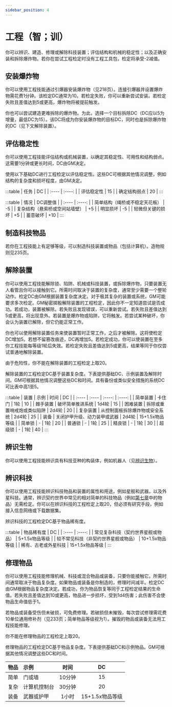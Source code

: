 ```yaml
---
sidebar_position: 4
---
```


# 工程（智；训）

你可以辨识、建造、修理或解除科技装置；评估结构和机械的稳定性；以及正确安装和拆除爆炸物。若你在尝试工程检定时没有工程工具包，检定将承受-2减值。

## 安装爆炸物

你可以使用工程技能通过引爆器安装爆炸物（见218页）。连接引爆器并设置爆炸物需花费1分钟。该检定DC通常为10。若检定失败，你可以重新尝试安装。若检定失败且差值达到5或更高，爆炸物将被提前触发。

你也可以尝试建造更难拆除的爆炸物。为此，选择一个目标拆除DC（DC应以5为增量，最低DC为15）。该DC将成为你安装爆炸物的目标DC，同时也是拆除爆炸物的DC（见下文解除装置）。

## 评估稳定性

你可以使用工程技能评估结构或机械装置，以确定其稳定性、可用性和结构弱点。这需要1分钟或更长时间，DC由GM决定。

使用以下基础DC进行工程检定以评估稳定性。这些DC可根据其他情况调整，例如结构的复杂度和损坏程度，由GM决定。

:::table
| 任务 | DC |
| :---- | :----: |
| 评估稳定性 | 15 |
| 确定结构弱点 | 20 |
:::

:::table
| 情况 | DC调整值 |
| :---- | :----: |
| 简单结构（绳桥或不稳定天花板） | -5 |
| 复杂结构（悬索桥或空间站墙壁） | +5 |
| 明显损坏 | -5 |
| 轻微但关键的损坏 | +5 |
| 蓄意破坏 | +10 |
:::

## 制造科技物品

若你在工程技能上有足够等级，可以制造科技装置或物品（包括计算机）。造物规则见235页。

## 解除装置

你可以使用工程技能解除锁、陷阱、机械或科技装置，或拆除爆炸物，只要装置无人看管且你可以接触到它。所需时间取决于装置的复杂度，通常至少需要一个整轮动作。检定DC由GM根据装置复杂度决定。对于极其复杂的装置或系统，GM可能要求多次检定。GM秘密掷骰解除装置的工程检定，因此你不一定知道尝试是否成功。若成功，装置被解除。若失败且发现错误，可以重新尝试。若失败且差值达到5或更高，将出现意外。若装置是爆炸物或陷阱，它将触发。若尝试某种破坏，你会认为装置已解除，但它仍能正常工作。

你也可以使用解除装置任务来使装置暂时正常工作，之后才被解除。这将使检定DC增加5。若想不留篡改痕迹，DC再增加5。若检定成功，你可以使装置在至多你工程技能每等级1轮后失效。若检定失败且差值达到5或更高，结果等同于你仅尝试普通地解除装置。

由于危险性，你不能在解除装置的工程检定上取20。

解除装置的工程检定DC基于装置复杂度。下表提供基础DC、示例装置及解除时间。GM可根据其他情况调整这些DC和时间。具有备份或类似安全措施的系统DC可比表中高1至5。

:::table
| 装置 | 示例 | 时间 | DC |
| :---- | :---- | :----: | :----: |
| 简单装置 | 卡住门 | 1轮 | 10 |
| 棘手装置 | 破坏简单推进系统 | 1d4轮 | 15 |
| 困难装置 | 拆除或重置哨戒炮或类似陷阱 | 2d4轮 | 20 |
| 复杂装置 | 从控制面板拆除爆炸物或安全系统 | 2d4轮 | 25 |
| 装备 | 关闭护甲升级、动力装甲或武器 | 2d4轮 | 15+1.5x物品等级 |
| 简单锁 | - | 1轮 | 20 |
| 普通锁 | - | 1轮 | 25 |
| 精良锁 | - | 1轮 | 30 |
| 超级锁 | - | 1轮 | 40 |
:::

## 辨识生物

你可以使用工程技能辨识具有科技亚种的构装体，例如机器人（见[辨识生物](/core_rulebook/chapter%205#辨识生物)）。

## 辨识科技

你可以使用工程技能辨识科技物品和装置的属性和用途，例如星舰和武器，以及外星科技。通常，辨识契约世界中常见的相对简单的科技物品（例如[第七章](/core_rulebook/chapter%207)中的物品）无需检定。你可以在辨识科技的工程检定上取20，但必须有研究手段，例如接入信息网络或下载数据集。

辨识科技的工程检定DC基于物品稀有度。

:::table
| 物品稀有度 | DC |
| :---- | :----: |
| 常见复杂科技（契约世界星舰或物品） | 5+1.5x物品等级 |
| 较不常见科技（非契约世界星舰或物品） | 10+1.5x物品等级 |
| 稀有、古老或外星科技 | 15+1.5x物品等级 |
:::

## 修理物品

你可以使用工程技能修理机械、科技或混合物品或装备，只要你能接触它。所需时间通常取决于物品复杂度。如果物品或装备是你制造的，修理时间减半。检定DC由GM根据物品复杂度决定。若成功，你为物品恢复等同于工程检定结果的生命值。若失败且差值达到10或更高，物品进一步损坏，受到1d4伤害；此伤害不会使物品生命值低于1。

若物品或装备受伤但未破损，可免费修理。若破损但未摧毁，每次尝试修理需花费10单位通用修补剂（见233页；简单物品等级视为1）。摧毁的物品或装备无法用工程技能修理。

你不能在修理物品的工程检定上取20。

修理物品的工程检定DC基于物品复杂度。下表提供基础DC和示例物品。GM可根据其他情况调整这些DC和时间。

| 物品 | 示例 | 时间 | DC |
| :---- | :---- | :----: | :----: |
| 简单 | 门或墙 | 10分钟 | 15 |
| 复杂 | 计算机控制台 | 30分钟 | 20 |
| 装备 | 武器或护甲 | 1小时 | 15+1.5x物品等级 |